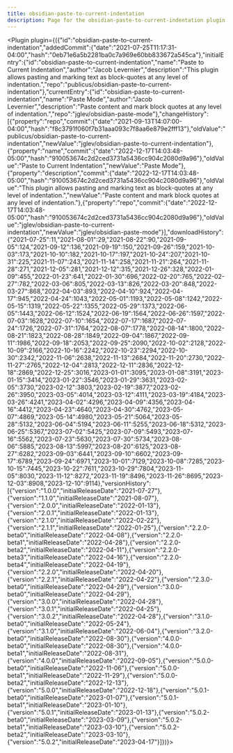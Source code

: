 ---
title: obsidian-paste-to-current-indentation
description: Page for the obsidian-paste-to-current-indentation plugin.
---


<Plugin plugin={({"id":"obsidian-paste-to-current-indentation","addedCommit":{"date":"2021-07-25T11:17:31-04:00","hash":"0eb71e6a5b2281ba0c7a969e60bb833672a545ca"},"initialEntry":{"id":"obsidian-paste-to-current-indentation","name":"Paste to Current Indentation","author":"Jacob Levernier","description":"This plugin allows pasting and marking text as block-quotes at any level of indentation.","repo":"publicus/obsidian-paste-to-current-indentation"},"currentEntry":{"id":"obsidian-paste-to-current-indentation","name":"Paste Mode","author":"Jacob Levernier","description":"Paste content and mark block quotes at any level of indentation.","repo":"jglev/obsidian-paste-mode"},"changeHistory":[{"property":"repo","commit":{"date":"2021-09-13T14:07:00-04:00","hash":"f8c3791f060f7b31aaa093c7f8aa6e879e2fff13"},"oldValue":"publicus/obsidian-paste-to-current-indentation","newValue":"jglev/obsidian-paste-to-current-indentation"},{"property":"name","commit":{"date":"2022-12-17T14:03:48-05:00","hash":"910053674c2d2ced3731a5436cc904c2080d9a96"},"oldValue":"Paste to Current Indentation","newValue":"Paste Mode"},{"property":"description","commit":{"date":"2022-12-17T14:03:48-05:00","hash":"910053674c2d2ced3731a5436cc904c2080d9a96"},"oldValue":"This plugin allows pasting and marking text as block-quotes at any level of indentation.","newValue":"Paste content and mark block quotes at any level of indentation."},{"property":"repo","commit":{"date":"2022-12-17T14:03:48-05:00","hash":"910053674c2d2ced3731a5436cc904c2080d9a96"},"oldValue":"jglev/obsidian-paste-to-current-indentation","newValue":"jglev/obsidian-paste-mode"}],"downloadHistory":{"2021-07-25":11,"2021-08-01":29,"2021-08-22":90,"2021-09-05":124,"2021-09-12":136,"2021-09-19":150,"2021-09-26":159,"2021-10-03":173,"2021-10-10":182,"2021-10-17":197,"2021-10-24":207,"2021-10-31":225,"2021-11-07":243,"2021-11-14":258,"2021-11-21":264,"2021-11-28":271,"2021-12-05":281,"2021-12-12":315,"2021-12-26":328,"2022-01-09":455,"2022-01-23":641,"2022-01-30":696,"2022-02-20":765,"2022-02-27":782,"2022-03-06":805,"2022-03-13":826,"2022-03-20":848,"2022-03-27":868,"2022-04-03":893,"2022-04-10":924,"2022-04-17":945,"2022-04-24":1043,"2022-05-01":1193,"2022-05-08":1242,"2022-05-15":1319,"2022-05-22":1355,"2022-05-29":1373,"2022-06-05":1443,"2022-06-12":1524,"2022-06-19":1564,"2022-06-26":1597,"2022-07-03":1628,"2022-07-10":1654,"2022-07-17":1687,"2022-07-24":1726,"2022-07-31":1764,"2022-08-07":1778,"2022-08-14":1800,"2022-08-21":1823,"2022-08-28":1849,"2022-09-04":1867,"2022-09-11":1986,"2022-09-18":2053,"2022-09-25":2090,"2022-10-02":2128,"2022-10-09":2166,"2022-10-16":2242,"2022-10-23":2294,"2022-10-30":2342,"2022-11-06":2638,"2022-11-13":2684,"2022-11-20":2730,"2022-11-27":2765,"2022-12-04":2813,"2022-12-11":2836,"2022-12-18":2869,"2022-12-25":3016,"2023-01-01":3095,"2023-01-08":3191,"2023-01-15":3414,"2023-01-22":3546,"2023-01-29":3631,"2023-02-05":3730,"2023-02-12":3803,"2023-02-19":3877,"2023-02-26":3950,"2023-03-05":4014,"2023-03-12":4111,"2023-03-19":4184,"2023-03-26":4241,"2023-04-02":4296,"2023-04-09":4356,"2023-04-16":4412,"2023-04-23":4640,"2023-04-30":4762,"2023-05-07":4869,"2023-05-14":4980,"2023-05-21":5064,"2023-05-28":5132,"2023-06-04":5194,"2023-06-11":5255,"2023-06-18":5312,"2023-06-25":5367,"2023-07-02":5425,"2023-07-09":5493,"2023-07-16":5562,"2023-07-23":5630,"2023-07-30":5734,"2023-08-06":5885,"2023-08-13":5997,"2023-08-20":6125,"2023-08-27":6282,"2023-09-03":6441,"2023-09-10":6602,"2023-09-17":6789,"2023-09-24":6971,"2023-10-01":7129,"2023-10-08":7285,"2023-10-15":7445,"2023-10-22":7611,"2023-10-29":7804,"2023-11-05":8030,"2023-11-12":8272,"2023-11-19":8496,"2023-11-26":8695,"2023-12-03":8908,"2023-12-10":9114},"versionHistory":[{"version":"1.0.0","initialReleaseDate":"2021-07-27"},{"version":"1.1.0","initialReleaseDate":"2021-08-07"},{"version":"2.0.0","initialReleaseDate":"2022-01-13"},{"version":"2.0.1","initialReleaseDate":"2022-01-13"},{"version":"2.1.0","initialReleaseDate":"2022-02-22"},{"version":"2.1.1","initialReleaseDate":"2022-01-25"},{"version":"2.2.0-beta0","initialReleaseDate":"2022-04-08"},{"version":"2.2.0-beta1","initialReleaseDate":"2022-04-28"},{"version":"2.2.0-beta2","initialReleaseDate":"2022-04-11"},{"version":"2.2.0-beta3","initialReleaseDate":"2022-04-16"},{"version":"2.2.0-beta4","initialReleaseDate":"2022-04-19"},{"version":"2.2.0","initialReleaseDate":"2022-04-20"},{"version":"2.2.1","initialReleaseDate":"2022-04-22"},{"version":"2.3.0-beta0","initialReleaseDate":"2022-04-29"},{"version":"3.0.0-beta0","initialReleaseDate":"2022-04-29"},{"version":"3.0.0","initialReleaseDate":"2022-04-28"},{"version":"3.0.1","initialReleaseDate":"2022-04-25"},{"version":"3.0.2","initialReleaseDate":"2022-04-28"},{"version":"3.1.0-beta0","initialReleaseDate":"2022-05-24"},{"version":"3.1.0","initialReleaseDate":"2022-06-04"},{"version":"3.2.0-beta0","initialReleaseDate":"2022-08-30"},{"version":"4.0.0-beta0","initialReleaseDate":"2022-08-30"},{"version":"4.0.0-beta1","initialReleaseDate":"2022-08-31"},{"version":"4.0.0","initialReleaseDate":"2022-09-05"},{"version":"5.0.0-beta0","initialReleaseDate":"2022-11-06"},{"version":"5.0.0-beta1","initialReleaseDate":"2022-11-29"},{"version":"5.0.0-beta2","initialReleaseDate":"2022-12-13"},{"version":"5.0.0","initialReleaseDate":"2022-12-18"},{"version":"5.0.1-beta0","initialReleaseDate":"2023-01-07"},{"version":"5.0.1-beta1","initialReleaseDate":"2023-01-10"},{"version":"5.0.1","initialReleaseDate":"2023-01-13"},{"version":"5.0.2-beta0","initialReleaseDate":"2023-03-09"},{"version":"5.0.2-beta1","initialReleaseDate":"2023-03-10"},{"version":"5.0.2-beta2","initialReleaseDate":"2023-03-10"},{"version":"5.0.2","initialReleaseDate":"2023-04-17"}]})}></Plugin>